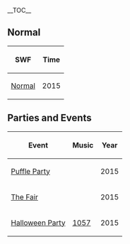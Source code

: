 __TOC__

{{CPW|Puffle Wild (room)|Floresta Puffle (sala)}}

==Normal==
<center>
{|class="wikitable" border="1"
!SWF
!Time
|-
|[[Media:RoomsPufflewild.swf|Normal]]||2015
|}
</center>

==Parties and Events==
<center>
{|class="wikitable" border="1"
!Event
!Music
!Year
|-
|[[Media:RoomsPufflewild-PuffleParty2015.swf|Puffle Party]]||{{n/a}}||2015
|-
|[[Media:RoomsPufflewild-TheFair2015.swf|The Fair]]||{{n/a}}||2015
|-
|[[Media:Hallo15 pufflewild.swf|Halloween Party]]||[[Media:Music1057.swf|1057]]||2015
|}
</center>

{{Places}}